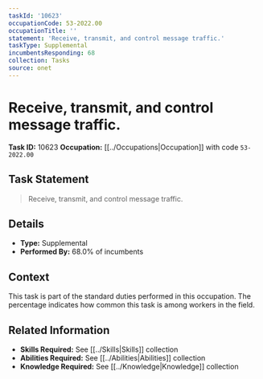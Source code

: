 ```yaml
---
taskId: '10623'
occupationCode: 53-2022.00
occupationTitle: ''
statement: 'Receive, transmit, and control message traffic.'
taskType: Supplemental
incumbentsResponding: 68
collection: Tasks
source: onet
---
```

# Receive, transmit, and control message traffic.

**Task ID:** 10623
**Occupation:** [[../Occupations|Occupation]] with code `53-2022.00`

## Task Statement

> Receive, transmit, and control message traffic.

## Details

- **Type:** Supplemental
- **Performed By:** 68.0% of incumbents

## Context

This task is part of the standard duties performed in this occupation. The percentage indicates how common this task is among workers in the field.

## Related Information

- **Skills Required:** See [[../Skills|Skills]] collection
- **Abilities Required:** See [[../Abilities|Abilities]] collection
- **Knowledge Required:** See [[../Knowledge|Knowledge]] collection
